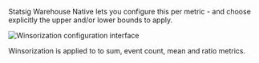 Statsig Warehouse Native lets you configure this per metric - and choose explicitly the upper and/or lower bounds to apply.
<Frame>
  <img src="https://github.com/statsig-io/docs/assets/31516123/6d058842-27f7-4b6b-9bd8-245a5f894f90" alt="Winsorization configuration interface" />
</Frame>

Winsorization is applied to to sum, event count, mean and ratio metrics.  
